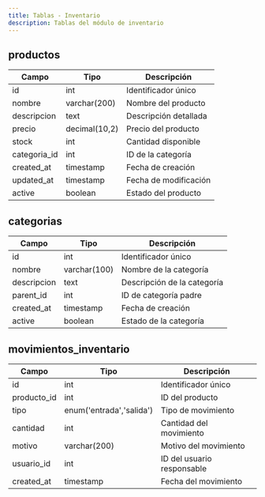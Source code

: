 ```yaml
---
title: Tablas - Inventario
description: Tablas del módulo de inventario
---
```


## productos

| Campo | Tipo | Descripción |
|-------|------|-------------|
| id | int | Identificador único |
| nombre | varchar(200) | Nombre del producto |
| descripcion | text | Descripción detallada |
| precio | decimal(10,2) | Precio del producto |
| stock | int | Cantidad disponible |
| categoria_id | int | ID de la categoría |
| created_at | timestamp | Fecha de creación |
| updated_at | timestamp | Fecha de modificación |
| active | boolean | Estado del producto |

## categorias

| Campo | Tipo | Descripción |
|-------|------|-------------|
| id | int | Identificador único |
| nombre | varchar(100) | Nombre de la categoría |
| descripcion | text | Descripción de la categoría |
| parent_id | int | ID de categoría padre |
| created_at | timestamp | Fecha de creación |
| active | boolean | Estado de la categoría |

## movimientos_inventario

| Campo | Tipo | Descripción |
|-------|------|-------------|
| id | int | Identificador único |
| producto_id | int | ID del producto |
| tipo | enum('entrada','salida') | Tipo de movimiento |
| cantidad | int | Cantidad del movimiento |
| motivo | varchar(200) | Motivo del movimiento |
| usuario_id | int | ID del usuario responsable |
| created_at | timestamp | Fecha del movimiento |